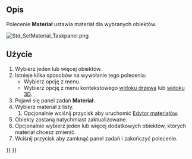 <languages/>

{{Docnav/pl
|[[Std_ToggleNavigation/pl|Przełącz tryb nawigacja / edycja]]
|[[Std_SetAppearance/pl|Wygląd zewnętrzny]]
|[[Std_View_Menu/pl|Menu widok]]
|IconL=Std_ToggleNavigation.svg
|IconR=Std_SetAppearance.svg
|IconC=Freecad.svg
}}

{{GuiCommand/pl
|Name=Std SetMaterial
|MenuLocation=Widok → Materiał...
|Workbenches=[[Material_Workbench/pl|Materiał]], [[Part_Workbench/pl|Część]], [[PartDesign_Workbench/pl|Projekt Części]] i inne
|Shortcut=
|Version=1.0
|SeeAlso=[[Std_SetAppearance/pl|Std: Wygląd zewnętrzny]]
}}

<span id="Description"></span>
==Opis==

Polecenie '''Materiał''' ustawia materiał dla wybranych obiektów.

[[Image:Std_SetMaterial_Taskpanel.png]]
{{Caption|Okno dialogowe materiał.}}

<span id="Usage"></span>
==Użycie==

<div class="mw-translate-fuzzy">
# Wybierz jeden lub więcej obiektów.
# Istnieje kilka sposobów na wywołanie tego polecenia:
#* Wybierz opcję {{MenuCommand|Widok → [[Image:Std_SetMaterial.svg|16px]] Materiał...}} z menu.
#* Wybierz opcję {{MenuCommand|[[Image:Std_SetMaterial.svg|16px]] Materiał...}} z menu kontekstowego [[Tree_view/pl|widoku drzewa]] lub [[3D_view/pl|widoku 3D]].
# Pojawi się panel zadań '''Materiał'''.
# Wybierz materiał z listy.
## Opcjonalnie wciśnij przycisk {{Button|Uruchom edytor}} aby uruchomić [[Materials_Edit/pl|Edytor materiałów]].
# Obiekty zostaną natychmiast zaktualizowane.
# Opcjonalnie wybierz jeden lub więcej dodatkowych obiektów, których materiał chcesz zmienić.
# Wciśnij przycisk {{Button|Zamknij}} aby zamknąć panel zadań i zakończyć polecenie.
</div>


{{Docnav/pl
|[[Std_ToggleNavigation/pl|Przełącz tryb nawigacja / edycja]]
|[[Std_SetAppearance/pl|Wygląd zewnętrzny]]
|[[Std_View_Menu/pl|Menu widok]]
|IconL=Std_ToggleNavigation.svg
|IconR=Std_SetAppearance.svg
|IconC=Freecad.svg
}}

{{Std_Base_navi{{#translation:}}}}
{{Userdocnavi{{#translation:}}}}